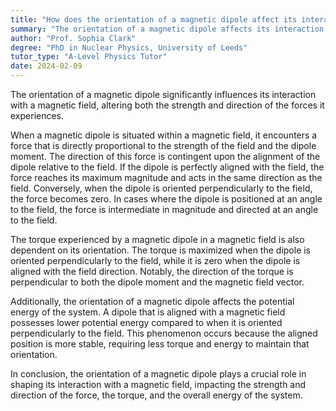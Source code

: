 ```yaml
---
title: "How does the orientation of a magnetic dipole affect its interaction with a magnetic field?"
summary: "The orientation of a magnetic dipole affects its interaction with a magnetic field by changing the strength and direction of the force experienced."
author: "Prof. Sophia Clark"
degree: "PhD in Nuclear Physics, University of Leeds"
tutor_type: "A-Level Physics Tutor"
date: 2024-02-09
---
```


The orientation of a magnetic dipole significantly influences its interaction with a magnetic field, altering both the strength and direction of the forces it experiences.

When a magnetic dipole is situated within a magnetic field, it encounters a force that is directly proportional to the strength of the field and the dipole moment. The direction of this force is contingent upon the alignment of the dipole relative to the field. If the dipole is perfectly aligned with the field, the force reaches its maximum magnitude and acts in the same direction as the field. Conversely, when the dipole is oriented perpendicularly to the field, the force becomes zero. In cases where the dipole is positioned at an angle to the field, the force is intermediate in magnitude and directed at an angle to the field.

The torque experienced by a magnetic dipole in a magnetic field is also dependent on its orientation. The torque is maximized when the dipole is oriented perpendicularly to the field, while it is zero when the dipole is aligned with the field direction. Notably, the direction of the torque is perpendicular to both the dipole moment and the magnetic field vector.

Additionally, the orientation of a magnetic dipole affects the potential energy of the system. A dipole that is aligned with a magnetic field possesses lower potential energy compared to when it is oriented perpendicularly to the field. This phenomenon occurs because the aligned position is more stable, requiring less torque and energy to maintain that orientation.

In conclusion, the orientation of a magnetic dipole plays a crucial role in shaping its interaction with a magnetic field, impacting the strength and direction of the force, the torque, and the overall energy of the system.
    